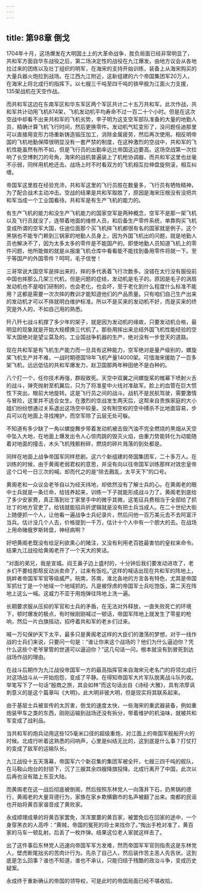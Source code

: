```yaml
---
---
---
```

title: 第98章 倒戈
---



1704年十月，这场爆发在大明国土上的大革命战争，胜负局面已经非常明显了，共和军方面自华东战役之后，第二场决定性的战役在九江爆发。由地方议会从各地拉过来的团练以及壮丁组织的明军，在海宋的支持开始训练，装备上从海宋购买的大量兵器火炮拉到战场。在江西九江附近，这新组建的六个帝国集团军20万人，在海宋上将北成行的指挥下。以七艘三千吨至四千吨的铁甲舰为江面火力支援，135架战机在天空作战。

而共和军这边在东南军区和华东军区两个军区共计二十五万共和军。此次作战，共和军共计动用飞机874架，飞机发动机平均寿命不过一百二十个小时。但是在这次空战中却看不出来共和军的飞机劣势，李子明为这支空军部队准备的大量的地勤人员，精确计算飞机飞行时间，然后更换零件。发动机气缸变形了，没问题任迪那里可以直接用变形力场重新铸造锻压加工，消除金属疲劳，然后再次使用。相反明帝国的飞机地勤保障很明显没有一套严禁的制度，在这种激烈的空战中，共和军的飞机性能虽然有所不如，但是飞行员的出勤率远比帝国这边要高。这场空战第一次拉响了长空博刺刀的号角，海宋的战机普遍装上了机枪协调器，而共和军这里也丝毫不示弱，同样用机枪还击。战场上时不时看双方的飞机相互拉伸盘旋侧滚，相互纠缠。

帝国军这里胜在经验充沛，共和军这里的飞行员胜在数量多，飞行员有牺牲精神，为了配合战术主动冲击。空战的结果是共和军取胜了，原因是海宋压根没有没把共和军当成一个工业国看待。共和军是有生产飞机的能力的。

有生产飞机的能力和没生产飞机能力的国家空军是两种概念，空军不是那一架飞机以及飞行员就没了，连带着地面的维修人员，和后备生产零件系统，单靠购买飞机变成所谓的空军大国，任迪位面那个买飞机摔飞机都很有名的国家就是例子。这个黑锅也不能专门赖到三锅家的地勤人员身上，因为外国飞机出的问题，就是地勤人员也解决不了，因为太多太多的零件是不能国产的。即使地勤人员知道飞机上的零件问题，他所能做的就是从报废飞机仓库中看看能不能找到备用零件将就一下。至于等国产的外国零件？呵呵，毛子信誉！

三哥常说大国空军是摔出来的，摔的多代表着飞行次数多。没错在太行没有服役前中国也摔那么几架三代机，但是问题的症结，发动机是毛子的。原因是毛子的涡扇发动机也不是咱们研制的，也会老化，也会坏，至于老化到什么程度什么标准不能用？这都是需要一次次摔的教训才能知道他们的产品质量。只有咱们自己生产出来的发动机才可以不摔就明白维护标准。所以不是买来的发动机不好，而是买来的终究是外人的，不如自己用的熟悉。

歼八歼七战斗机撑了多少年的架子，就是因为发动机的缘故，只要发动机合格，最明显的现象就是开始大规模换三代机了。那些用摔出来总结外国飞机性能经验的空军大国绝对是望尘莫及的。工业国战争机器的生产，绝对没有一步登天的道路。

现在共和军是有飞机生产能力而一旦具有这种能力，空军绝对是量产级别的，螺旋桨飞机生产并不难，一战时期德国18年飞机产量14000架。可惜海宋援助了一百多架飞机，远远低估的共和军爆发力，赵卫国那两年种田绝不是白种的。

八个打一个，任你技术再强，群殴致死。天空中双翼之间螺旋桨的帷幕下喷射火舌的战斗，弹壳抛射至机翼后，只为了将准星中火线对准敌军。脸上的血管在巨大惯性下突出。眼前大地旋转。这是飞行员之间的战斗。战机不是民航驾驶，需要激情与冒险，这里并不适合女生。在激烈的空战发生两天后，这帮来自贵族家庭的大小姐们纷纷想通过关系退出这场空中较量。没有制空权的空中搏杀不比地面容易，步兵可以在地面上寻找掩护，而空军除了云层无处可躲。

不知道有多少缺了一角以螺旋舞步带着发动机被击毁汽油不完全燃烧的黑烟从天空中坠入大地，在地面上爆发出令人心惊肉跳的毁灭火焰，由重力势能转化为动能随着对地面的撞击，木头飞机残骸粉碎，燃烧的碎片溅落的到处都是。

同样在地面上战争帝国军同样悲剧。这六个新组建的帝国集团军，二十多万人。在训练的时候，由于黄阁老弱君权的意思，并没有向以往帝国军训练那样对效忠皇帝这个口号一日三次的喊。却而代之的是“除去戡乱，太平天下”的口号。

黄阁老和一众议会老爷自以为经天纬地，却依然没有了解士兵的心。在黄阁老的眼中士兵就是一条烂命，给钱养起来，训练一下子就能形成战斗力了。黄阁老到底给了多少安家费，真正落到壮丁家里手中的微乎其微，这笔征兵费相当于全部给了抓壮丁的地方官吏了。给钱就能招兵折逻辑就是没有把士兵当成人。在二十世纪大街上随便抓一个人，让他看一遍战争士兵纪录片，然后问他一百万美元去不去阿富汗当兵。估计没几个人去，价格提到一千万，估计十个人中有一个胆大的去。在战场上用命赌俄罗斯转盘，神经病啊？

好吧黄阁老既没有给足利欲熏心的赌注，又没有利用老百姓最害怕的皇权来命令。结果九江战役给黄阁老开了一个天大的笑话。

“对面的弟兄，我是宣城。阎王鼻子边上盛村的，十分钟后我们要发动进攻了，老乡们不要给那帮反动派卖命了，过来有饭吃。”这样的喊话出现在共和军的阵地上，挑衅者帝国军军官等级威严。皖南，苏南，淮北各地的方言各有特色，尤其是帝国军抓壮丁是一个地域一个地域抓的。凡是被俘虏的帝国军士兵吃饱饭，第二天在阵地上这么一喊。这威力不亚于用炮弹往阵地上洗一遍。

长期要求服从压抑的军官和士兵的矛盾，在无法对外释放，一直失败死亡的环境下，顿时爆发的极点，有时候刚刚喊过一顿话，帝国军阵地上就发生了零星的枪响，然后一片白旗摇动，招呼着共和军的老乡们过来。

喊一万句保护天下太平，最多只是黄阁老这样的大臣们的激荡的梦想，对于一线作战的士兵们来说，只要问一句是：“谁让你来这个战场的？他们为什么逼迫你？凭什么这些个老爷掌管的世道可以逼迫你？”这几句话一问，根本就没有到冒死到达战场作战的理由。

在战斗后期作为九江战役帝国军一方的最高指挥官来自海宋元老名门的将领北成行对这场战斗从一开始抱怨，变成了平静。在得知帝国军大片军队脱离战斗队列收。举笔写下了一句话“殷商之旅，其会如林”而这句话出自《诗经·大雅》，具有浓厚讽刺意义的是这个篇章叫《大明》。此大明非彼大明，但是现实将其联系起来。

由于基层士兵被宣传的太厉害，倒戈的速度太快，一些海宋的重武器装备，例如重炮装甲车之类的东西，刚刚运输到战场还没有拆分，带着维护的机油味，就被共和军变成了战利品。

当共和军的炮兵动用这些125毫米口径的超级重炮，对江面上的帝国军舰船开火的时候。北成行听着这熟悉的闷响声，心里是纠结无比的，这到底是什么事？打仗打的变成了敌军的运输队长。

九江战役十五天落幕，帝国军六个新召集的集团军被全歼，七艘三四千吨的舰队，在马鞍山炮台的封锁下，沉了三艘其余四艘降旗投降。北成行离开了中国，此次以后再也没有踏上东亚大陆。

而黄阁老在这一战后彻底被倒阁，然后按照东林党人一向落井下石，扔黑锅的德行，黄阁老的大量背德行为，家族在家乡欺横霸市的名声被翻了出来。南都的民谣也开始将黄百家谐音成了黄败家。

永成顺理成章的将黄百家罢免，浑浑噩噩的黄百家，被罢免后在回家的途中，一个身穿黑衣的人高呼：“黄贼，帝国的冤死的将士来找你了。”掏出手枪对准了，黄百家的马车一顿乱射。后丢了一枚炸弹。结果这位老人家就这样去了。

出了这件事后东林党人迅速向帝国军军方发难，然而帝国军军官则指责这是东林党人，壁虎断尾拙劣的苦肉计行为。先杀了自己人，然后装作苦主恶人先告状。这到底是怎么回事？谁也不知道，谁也不承认，只能归结于残酷的政治斗争，变成历史疑案。

永成终于重新确认的帝国的领导权，可是此时的帝国局面已经不堪收拾。